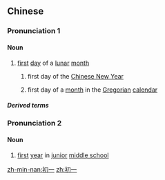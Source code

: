 ==Chinese==
{{zh-forms}}
{{zh-wp}}

===Pronunciation 1===
{{zh-pron
|m=chū一
|c=co1 jat1
|h=pfs=chhû-yit
|mn=xm,qz,tp:chhoe-it/zz,kh:chhe-it
|cat=n
}}

====Noun====
{{zh-noun}}

# [[first]] [[day]] of a [[lunar]] [[month]]
## {{lb|zh|specifically}} first day of the [[Chinese New Year]]
## {{lb|zh|by extension}} first day of a [[month]] in the [[Gregorian]] [[calendar]]

=====Derived terms=====
{{zh-der|初一十五|大年初一}}

===Pronunciation 2===
{{zh-pron
|m=chū一
|c=co1 jat1
|h=pfs=chhû-yit
|mn=chho͘-it
|cat=n
}}

====Noun====
{{zh-noun}}

# [[first]] [[year]] in [[junior]] [[middle school]]

[[zh-min-nan:初一]]
[[zh:初一]]